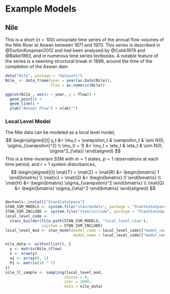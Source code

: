# Example Models

## Nile

This is a short ($n = 100$) univariate time series of the annual flow volumes of
the Nile River at Aswan between 1871 and 1970. 
This series is described in @DurbinKoopman2012 and had been analyzed by @Cobb1978 and @Balke1993, and in numerous time series textbooks.
A notable feature of the series is a seeming structural break in 1899, around the time of the completion of the Aswan dam.

```r
data("Nile", package = "datasets")
Nile_ <- data_frame(year = year(as.Date(Nile)),
                    flow = as.numeric(Nile))
```

```r
ggplot(Nile_, aes(x = year, y = flow)) +
  geom_point() +
  geom_line() +
  ylab("Annual Flow") + xlab("")
```

### Local Level Model

The Nile data can be modeled as a local level model,
$$
\begin{aligned}[t]
y_t &= \mu_t + \varepsilon_t & \varepsilon_t & \sim N(0, \sigma_{\varepsilon}^2) \\
\mu_{t + 1} &= \mu_t + \eta_t &
\eta_t & \sim N(0, \sigma^2_{\eta})
\end{aligned}
$$
This is a time-invariant SSM with $m = 1$ states, $p = 1$
observations at each time period, and $r = 1$ system disturbances,
$$
\begin{aligned}[t]
\mat{T} = \mat{Z} = \mat{R} &= \begin{bmatrix} 1 \end{bmatrix} \\
\mat{c} = \mat{Q} &= \begin{bmatrix} 0 \end{bmatrix} \\
\mat{H} &= \begin{bmatrix} \sigma_{\varepsilon}^2 \end{bmatrix} \\
\mat{Q} &= \begin{bmatrix} \sigma_{\eta}^2 \end{bmatrix}
\end{aligned}
$$

```r
```

```r
devtools::install("StanStateSpace")
STAN_SSM_MODELS <- system.file("stan/models", package = "StanStateSpace")
STAN_SSM_INCLUDE <- system.file("stan/include", package = "StanStateSpace")
local_level_code <-
  stanc_builder(file.path(STAN_SSM_MODELS, "local_level.stan"),
                isystem = STAN_SSM_INCLUDE)
local_level_mod <- stan_model(model_code = local_level_code[["model_code"]],
                              model_name = local_level_code[["model_name"]])
```

```r
nile_data <- within(list(), {
  y <- matrix(Nile_$flow)
  n <- nrow(y)
  a1 <- array(0, 1)
  P1 <- matrix(10 ^ 7)
})
nile_ll_sample <- sampling(local_level_mod,
                          chains = 4,
                          iter = 1000,
                          data = nile_data)
```
